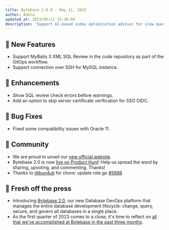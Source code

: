 ```yaml
---
title: Bytebase 2.0.0 - May 11, 2023
author: Adela
updated_at: 2023/05/11 15:30:00
description: 'Support AI-based index optimization advisor for slow query'
---
```



## 🚀 New Features

- Support MyBatis 3 XML SQL Review in the code repository as part of the GitOps workflow.
- Support connection over SSH for MySQL instance.

## 🎄 Enhancements

- Show SQL review check errors before warnings.
- Add an option to skip server certificate verification for SSO OIDC.

## 🐞 Bug Fixes

- Fixed some compatibility issues with Oracle 11.

## 🎠 Community

- We are proud to unveil our [new official website](/).
- Bytebase 2.0 is now [live on Product Hunt](https://www.producthunt.com/posts/bytebase-2-0)! Help us spread the word by sharing, upvoting, and commenting. Thanks!
- Thanks to [@bun4uk](https://github.com/bun4uk) for chore: update role.go [\#5888](https://github.com/bytebase/bytebase/pull/5888)

## 📰 Fresh off the press

- Introducing [Bytebase 2.0](https://www.bytebase.com/blog/bytebase-2-0/), our new Database DevOps platform that manages the entire database development lifecycle: change, query, secure, and govern all databases in a single place.
- As the first quarter of 2023 comes to a close, it's time to reflect on [all that we've accomplished at Bytebase in the past three months](https://www.bytebase.com/blog/2023-q1-retrospect/).

<InstallUpgrade />
